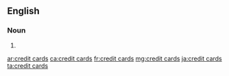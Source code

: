 ==English==

===Noun===
{{head|en|noun plural form}}
# {{plural of|credit card|lang=en}}

[[ar:credit cards]]
[[ca:credit cards]]
[[fr:credit cards]]
[[mg:credit cards]]
[[ja:credit cards]]
[[ta:credit cards]]